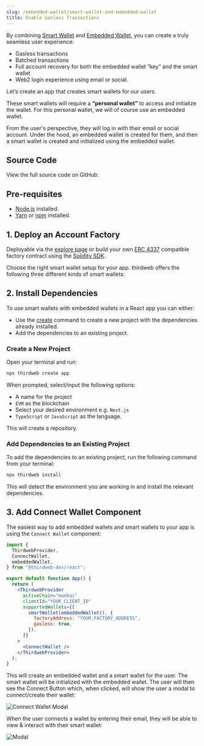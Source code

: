 ```yaml
---
slug: /embedded-wallet/smart-wallet-and-embedded-wallet
title: Enable Gasless Transactions
---
```



By combining [Smart Wallet](/smart-wallet) and [Embedded Wallet](/embedded-wallet), you can create a truly seamless user experience:

- Gasless transactions
- Batched transactions
- Full account recovery for both the embedded wallet “key” and the smart wallet
- Web2 login experience using email or social.

Let’s create an app that creates smart wallets for our users.

These smart wallets will require a **“personal wallet”** to access and initialize the wallet. For this personal wallet, we will of course use an embedded wallet.

From the user's perspective, they will log in with their email or social account. Under the hood, an embedded wallet is created for them, and then a smart wallet is created and initialized using the embedded wallet.

## Source Code

View the full source code on GitHub:

<div className="col col--12" style={{ padding: 8 }}>
  <QuickstartCard
    name="Source Code"
    link="https://github.com/thirdweb-example/embedded-smart-wallet"
    image="/assets/github-icon.webp"
  />
</div>

## Pre-requisites

- [Node.js](https://nodejs.org/en/) installed.
- [Yarn](https://yarnpkg.com/) or [npm](https://www.npmjs.com/) installed.

## 1. Deploy an Account Factory

Deployable via the [explore page](https://thirdweb.com/explore/smart-wallet) or build your own [ERC 4337](https://eips.ethereum.org/EIPS/eip-4337) compatible factory contract using the [Solidity SDK](/solidity/base-contracts/smart-accounts).

Choose the right smart wallet setup for your app. thirdweb offers the following three different kinds of smart wallets:

<div className="row" style={{ marginBottom: 12, padding: 8, paddingTop: 0 }}>
  <div className="col col--4" style={{ padding: 8 }}>
    <QuickstartCard
      name="Account Factory"
      link="https://thirdweb.com/thirdweb.eth/AccountFactory"
      image="/assets/wallets/smart-wallet.svg"
    />
  </div>
  <div className="col col--4" style={{ padding: 8 }}>
    <QuickstartCard
      name="Managed Account Factory"
      link="https://thirdweb.com/thirdweb.eth/ManagedAccountFactory"
      image="/assets/wallets/smart-wallet.svg"
    />
  </div>
  <div className="col col--4" style={{ padding: 8 }}>
    <QuickstartCard
      name="Dynamic Account Factory"
      link="https://thirdweb.com/thirdweb.eth/DynamicAccountFactory"
      image="/assets/wallets/smart-wallet.svg"
    />
  </div>
</div>

## 2. Install Dependencies

To use smart wallets with embedded wallets in a React app you can either:

- Use the [create](/cli/create) command to create a new project with the dependencies already installed.
- Add the dependencies to an existing project.

### Create a New Project

Open your terminal and run:

```bash
npx thirdweb create app
```

When prompted, select/input the following options:

- A name for the project
- `EVM` as the blockchain
- Select your desired environment e.g. `Next.js`
- `TypeScript` or `JavaScript` as the language.

This will create a repository.

### Add Dependencies to an Existing Project

To add the dependencies to an existing project, run the following command from your terminal:

```bash
npx thirdweb install
```

This will detect the environment you are working in and install the relevant dependencies.

## 3. Add Connect Wallet Component

The easiest way to add embedded wallets and smart wallets to your app is using the `Connect Wallet` component:

```jsx
import {
  ThirdwebProvider,
  ConnectWallet,
  embeddedWallet,
} from "@thirdweb-dev/react";

export default function App() {
  return (
    <ThirdwebProvider
      activeChain="mumbai"
      clientId="YOUR_CLIENT_ID"
      supportedWallets={[
        smartWallet(embeddedWallet(), {
          factoryAddress: "YOUR_FACTORY_ADDRESS",
          gasless: true,
        }),
      ]}
    >
      <ConnectWallet />
    </ThirdwebProvider>
  );
}
```

This will create an embedded wallet and a smart wallet for the user. The smart wallet will be initialized with the embedded wallet.
The user will then see the Connect Button which, when clicked, will show the user a modal to connect/create their wallet:

![Connect Wallet Modal](../assets/compact-dark-social.png)

When the user connects a wallet by entering their email, they will be able to view & interact with their smart wallet:

![Modal](../assets/with-sw-modal.png)
